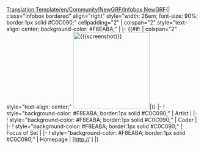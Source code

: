 <noinclude>[[Translation:Template/en/Community/NewGRF/Infobox NewGRF]]</noinclude>{| class="infobox bordered" align="right" style="width: 26em; font-size: 90%; border:1px solid #C0C090;" cellpadding="2"
| colspan="2" style="text-align: center; background-color: #F8EABA;" | '''''{{{setname}}}'''''
|-
{{#if: {{{screenshot|}}}|{{en/!}} colspan="2" style="text-align: center;" {{en/!}}[[File:{{{screenshot}}}|center|200px]]|}}
|-
! style="background-color: #F8EABA; border:1px solid #C0C090;" | Artist
| {{{artist}}}
|-
! style="background-color: #F8EABA; border:1px solid #C0C090;" | Coder
| {{{coder}}}
|-
! style="background-color: #F8EABA; border:1px solid #C0C090;" | Focus of Set
| {{{focus}}}
|-
! style="background-color: #F8EABA; border:1px solid #C0C090;" | Homepage
| [http://{{{homepage}}} {{{homepagename}}}]
|}